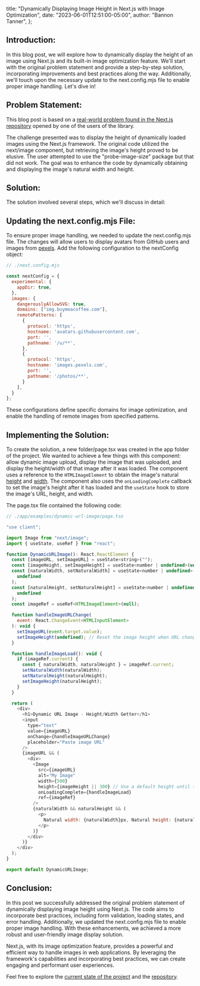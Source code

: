   title:
    "Dynamically Displaying Image Height in Next.js with Image Optimization",
  date: "2023-06-01T12:51:00-05:00",
  author: "Bannon Tanner",
};

## Introduction:

In this blog post, we will explore how to dynamically display the height of an image using Next.js and its built-in image optimization feature. We'll start with the original problem statement and provide a step-by-step solution, incorporating improvements and best practices along the way. Additionally, we'll touch upon the necessary update to the next.config.mjs file to enable proper image handling. Let's dive in!

## Problem Statement:

This blog post is based on a [real-world problem found in the Next.js repository](https://github.com/vercel/next.js/issues/48278) opened by one of the users of the library. 

The challenge presented was to display the height of dynamically loaded images using the Next.js framework. The original code utilized the next/image component, but retrieving the image's height proved to be elusive. The user attempted to use the "probe-image-size" package but that did not work. The goal was to enhance the code by dynamically obtaining and displaying the image's natural width and height.

## Solution:

The solution involved several steps, which we'll discuss in detail:

## Updating the next.config.mjs File:

To ensure proper image handling, we needed to update the next.config.mjs file. The changes will allow users to display avatars from GitHub users and images from [pexels](https://www.pexels.com/). Add the following configuration to the nextConfig object:

```js {10-23}
// ./next.config.mjs 

const nextConfig = {
  experimental: {
    appDir: true,
  },
  images: {
    dangerouslyAllowSVG: true,
    domains: ["img.buymeacoffee.com"],
    remotePatterns: [
      {
        protocol: 'https',
        hostname: 'avatars.githubusercontent.com',
        port: '',
        pathname: '/u/**',
      },
      {
        protocol: 'https',
        hostname: 'images.pexels.com',
        port: '',
        pathname: '/photos/**',
      }
    ],
  }
};
```

These configurations define specific domains for image optimization, and enable the handling of remote images from specified patterns.

## Implementing the Solution:

To create the solution, a new folder/page.tsx was created in the app folder of the project. We wanted to achieve a few things with this component: allow dynamic image upload, display the image that was uploaded, and display the height/width of that image after it was loaded. The component uses a reference to the `HTMLImageElement` to obtain the image's natural [height](https://developer.mozilla.org/en-US/docs/Web/API/HTMLImageElement/naturalHeight) and [width](https://developer.mozilla.org/en-US/docs/Web/API/HTMLImageElement/naturalWidth). The component also uses the `onLoadingComplete` callback to set the image's height after it has loaded and the `useState` hook to store the image's URL, height, and width. 

The page.tsx file contained the following code:

```js {17,28,51}
// ./app/examples/dynamic-url-image/page.tsx

"use client";

import Image from "next/image";
import { useState, useRef } from "react";

function DynamicURLImage(): React.ReactElement {
  const [imageURL, setImageURL] = useState<string>("");
  const [imageHeight, setImageHeight] = useState<number | undefined>(undefined);
  const [naturalWidth, setNaturalWidth] = useState<number | undefined>(
    undefined
  );
  const [naturalHeight, setNaturalHeight] = useState<number | undefined>(
    undefined
  );
  const imageRef = useRef<HTMLImageElement>(null);

  function handleImageURLChange(
    event: React.ChangeEvent<HTMLInputElement>
  ): void {
    setImageURL(event.target.value);
    setImageHeight(undefined); // Reset the image height when URL changes
  }

  function handleImageLoad(): void {
    if (imageRef.current) {
      const { naturalWidth, naturalHeight } = imageRef.current;
      setNaturalWidth(naturalWidth);
      setNaturalHeight(naturalHeight);
      setImageHeight(naturalHeight);
    }
  }

  return (
    <div>
      <h1>Dynamic URL Image - Height/Width Getter</h1>
      <input
        type="text"
        value={imageURL}
        onChange={handleImageURLChange}
        placeholder="Paste image URL"
      />
      {imageURL && (
        <div>
          <Image
            src={imageURL}
            alt="My Image"
            width={500}
            height={imageHeight || 300} // Use a default height until the image loads
            onLoadingComplete={handleImageLoad}
            ref={imageRef}
          />
          {naturalWidth && naturalHeight && (
            <p>
              Natural width: {naturalWidth}px, Natural height: {naturalHeight}px
            </p>
          )}
        </div>
      )}
    </div>
  );
}

export default DynamicURLImage;

```

## Conclusion:

In this post we successfully addressed the original problem statement of dynamically displaying image height using Next.js. The code aims to incorporate best practices, including form validation, loading states, and error handling. Additionally, we updated the next.config.mjs file to enable proper image handling. With these enhancements, we achieved a more robust and user-friendly image display solution.

Next.js, with its image optimization feature, provides a powerful and efficient way to handle images in web applications. By leveraging the framework's capabilities and incorporating best practices, we can create engaging and performant user experiences.

Feel free to explore the [current state of the project](https://bannon.cloud/blog) and the [repository](https://github.com/tannerabread/nextjs-digital-garden).